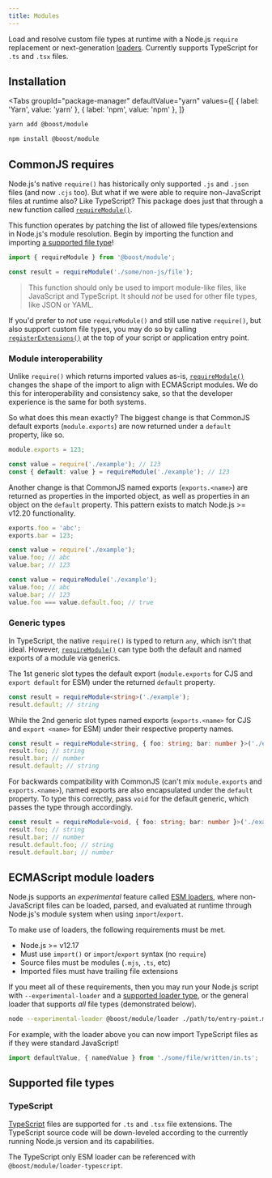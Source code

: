 ```yaml
---
title: Modules
---
```



<EnvBadges backend tooling api="/api/module" />

Load and resolve custom file types at runtime with a Node.js `require` replacement or
next-generation [loaders](https://nodejs.org/api/esm.html#esm_loaders). Currently supports
TypeScript for `.ts` and `.tsx` files.

## Installation

<Tabs
  groupId="package-manager"
  defaultValue="yarn"
  values={[
    { label: 'Yarn', value: 'yarn' },
    { label: 'npm', value: 'npm' },
  ]}
>
  <TabItem value="yarn">

```bash
yarn add @boost/module
```

  </TabItem>
  <TabItem value="npm">

```bash
npm install @boost/module
```

  </TabItem>
</Tabs>

## CommonJS requires

Node.js's native `require()` has historically only supported `.js` and `.json` files (and now `.cjs`
too). But what if we were able to require non-JavaScript files at runtime also? Like TypeScript?
This package does just that through a new function called [`requireModule()`][requiremodule].

This function operates by patching the list of allowed file types/extensions in Node.js's module
resolution. Begin by importing the function and importing
[a supported file type](#supported-file-types)!

```ts
import { requireModule } from '@boost/module';

const result = requireModule('./some/non-js/file');
```

> This function should only be used to import module-like files, like JavaScript and TypeScript. It
> should _not_ be used for other file types, like JSON or YAML.

If you'd prefer to _not_ use `requireModule()` and still use native `require()`, but also support
custom file types, you may do so by calling
[`registerExtensions()`](/api/module/function/registerExtensions) at the top of your script or
application entry point.

### Module interoperability

Unlike `require()` which returns imported values as-is, [`requireModule()`][requiremodule] changes
the shape of the import to align with ECMAScript modules. We do this for interoperability and
consistency sake, so that the developer experience is the same for both systems.

So what does this mean exactly? The biggest change is that CommonJS default exports
(`module.exports`) are now returned under a `default` property, like so.

```js title="example.js"
module.exports = 123;
```

```ts
const value = require('./example'); // 123
const { default: value } = requireModule('./example'); // 123
```

Another change is that CommonJS named exports (`exports.<name>`) are returned as properties in the
imported object, as well as properties in an object on the `default` property. This pattern exists
to match Node.js >= v12.20 functionality.

```js title="example.js"
exports.foo = 'abc';
exports.bar = 123;
```

```ts
const value = require('./example');
value.foo; // abc
value.bar; // 123

const value = requireModule('./example');
value.foo; // abc
value.bar; // 123
value.foo === value.default.foo; // true
```

### Generic types

In TypeScript, the native `require()` is typed to return `any`, which isn't that ideal. However,
[`requireModule()`][requiremodule] can type both the default and named exports of a module via
generics.

The 1st generic slot types the default export (`module.exports` for CJS and `export default` for
ESM) under the returned `default` property.

```ts
const result = requireModule<string>('./example');
result.default; // string
```

While the 2nd generic slot types named exports (`exports.<name>` for CJS and `export <name>` for
ESM) under their respective property names.

```ts
const result = requireModule<string, { foo: string; bar: number }>('./example');
result.foo; // string
result.bar; // number
result.default; // string
```

For backwards compatibility with CommonJS (can't mix `module.exports` and `exports.<name>`), named
exports are also encapsulated under the `default` property. To type this correctly, pass `void` for
the default generic, which passes the type through accordingly.

```ts
const result = requireModule<void, { foo: string; bar: number }>('./example');
result.foo; // string
result.bar; // number
result.default.foo; // string
result.default.bar; // number
```

## ECMAScript module loaders

Node.js supports an _experimental_ feature called
[ESM loaders](https://nodejs.org/api/esm.html#esm_loaders), where non-JavaScript files can be
loaded, parsed, and evaluated at runtime through Node.js's module system when using
`import`/`export`.

To make use of loaders, the following requirements must be met.

- Node.js >= v12.17
- Must use `import()` or `import`/`export` syntax (no `require`)
- Source files must be modules (`.mjs`, `.ts`, etc)
- Imported files must have trailing file extensions

If you meet all of these requirements, then you may run your Node.js script with
`--experimental-loader` and a [supported loader type](#supported-file-types), or the general loader
that supports _all_ file types (demonstrated below).

```bash
node --experimental-loader @boost/module/loader ./path/to/entry-point.mjs
```

For example, with the loader above you can now import TypeScript files as if they were standard
JavaScript!

```ts
import defaultValue, { namedValue } from './some/file/written/in.ts';
```

## Supported file types

### TypeScript

[TypeScript](https://www.typescriptlang.org/) files are supported for `.ts` and `.tsx` file
extensions. The TypeScript source code will be down-leveled according to the currently running
Node.js version and its capabilities.

The TypeScript only ESM loader can be referenced with `@boost/module/loader-typescript`.

[requiremodule]: /api/module/function/requireModule
